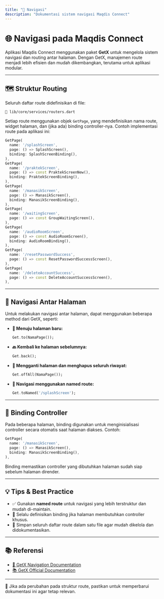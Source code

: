 ```yaml
---
title: "🚀 Navigasi"
description: "Dokumentasi sistem navigasi Maqdis Connect"
---
```


# 🌐 Navigasi pada Maqdis Connect

Aplikasi Maqdis Connect menggunakan paket **GetX** untuk mengelola sistem navigasi dan routing antar halaman. Dengan GetX, manajemen route menjadi lebih efisien dan mudah dikembangkan, terutama untuk aplikasi modular.

---

## 🗺️ Struktur Routing

Seluruh daftar route didefinisikan di file:
```
📁 lib/core/services/routers.dart
```

Setiap route menggunakan objek `GetPage`, yang mendefinisikan nama route, widget halaman, dan (jika ada) binding controller-nya. Contoh implementasi route pada aplikasi ini:

```dart
GetPage(
  name: '/splashScreen',
  page: () => SplashScreen(),
  binding: SplashScreenBinding(),
),
GetPage(
  name: '/praktekScreen',
  page: () => const PraktekScreenNew(),
  binding: PraktekScreenBinding(),
),
GetPage(
  name: '/manasikScreen',
  page: () => ManasikScreen(),
  binding: ManasikScreenBinding(),
),
GetPage(
  name: '/waitingScreen',
  page: () => const GroupWaitingScreen(),
),
GetPage(
  name: '/audioRoomScreen',
  page: () => const AudioRoomScreen(),
  binding: AudioRoomBinding(),
),
GetPage(
  name: '/resetPasswordSuccess',
  page: () => const ResetPasswordSuccessScreen(),
),
GetPage(
  name: '/deleteAccountSuccess',
  page: () => const DeleteAccountSuccessScreen(),
),
```

---

## 🧭 Navigasi Antar Halaman

Untuk melakukan navigasi antar halaman, dapat menggunakan beberapa method dari GetX, seperti:

- **🚀 Menuju halaman baru:**
  ```dart
  Get.to(NamaPage());
  ```
- **🔙 Kembali ke halaman sebelumnya:**
  ```dart
  Get.back();
  ```
- **🔄 Mengganti halaman dan menghapus seluruh riwayat:**
  ```dart
  Get.offAll(NamaPage());
  ```
- **📍 Navigasi menggunakan named route:**
  ```dart
  Get.toNamed('/splashScreen');
  ```

---

## 🔗 Binding Controller

Pada beberapa halaman, binding digunakan untuk menginisialisasi controller secara otomatis saat halaman diakses. Contoh:
```dart
GetPage(
  name: '/manasikScreen',
  page: () => ManasikScreen(),
  binding: ManasikScreenBinding(),
),
```
Binding memastikan controller yang dibutuhkan halaman sudah siap sebelum halaman dirender.

---

## 💡 Tips & Best Practice

- ✅ Gunakan **named route** untuk navigasi yang lebih terstruktur dan mudah di-maintain.
- 🔄 Selalu definisikan binding jika halaman membutuhkan controller khusus.
- 📂 Simpan seluruh daftar route dalam satu file agar mudah dikelola dan didokumentasikan.

---

## 📚 Referensi

- [📄 GetX Navigation Documentation](https://pub.dev/packages/get#navigation)
- [📚 GetX Official Documentation](https://pub.dev/packages/get)

---

🔧 Jika ada perubahan pada struktur route, pastikan untuk memperbarui dokumentasi ini agar tetap relevan.